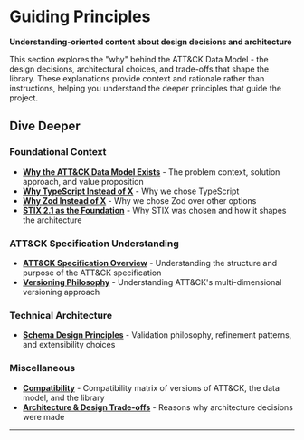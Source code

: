 
# Guiding Principles

<WorkInProgressNotice />

**Understanding-oriented content about design decisions and architecture**

This section explores the "why" behind the ATT&CK Data Model - the design decisions, architectural choices, and trade-offs that shape the library.
These explanations provide context and rationale rather than instructions, helping you understand the deeper principles that guide the project.

## Dive Deeper

### Foundational Context

- **[Why the ATT&CK Data Model Exists](./why-adm-exists)** - The problem context, solution approach, and value proposition
- **[Why TypeScript Instead of X](./why-typescript)** - Why we chose TypeScript
- **[Why Zod Instead of X](./why-zod)** - Why we chose Zod over other options
- **[STIX 2.1 as the Foundation](./stix-foundation)** - Why STIX was chosen and how it shapes the architecture

### ATT&CK Specification Understanding

- **[ATT&CK Specification Overview](./attack-specification-overview)** - Understanding the structure and purpose of the ATT&CK specification
- **[Versioning Philosophy](./versioning-philosophy)** - Understanding ATT&CK's multi-dimensional versioning approach

### Technical Architecture

- **[Schema Design Principles](./schema-design)** - Validation philosophy, refinement patterns, and extensibility choices

### Miscellaneous

- **[Compatibility](./compatibility)** - Compatibility matrix of versions of ATT&CK, the data model, and the library
- **[Architecture & Design Trade-offs](./trade-offs)** - Reasons why architecture decisions were made

---
